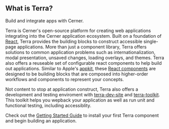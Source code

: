 
## What is Terra?

<div className="tui-illustration-grid">
<div className="tui-illustration-grid-col">

Build and integrate apps with Cerner.

Terra is Cerner's open-source platform for creating web applications integrating into the Cerner application ecosystem. Built on a foundation of [React](https://reactjs.org/), Terra provides the building blocks to construct accessible single-page applications. More than just a component library, Terra offers solutions to common application problems such as internationalization, modal presentation, unsaved changes, loading overlays, and themes. Terra also offers a reuseable set of configurable react components to help build out applications. Similar to Apple's [appkit](https://developer.apple.com/documentation/appkit), these [React components](https://engineering.cerner.com/terra-ui/components) are designed to be building blocks that are composed into higher-order workflows and components to represent your concepts.

Not content to stop at application construct, Terra also offers a development and testing enviroment with [terra-dev-site](https://github.com/cerner/terra-dev-site) and [terra-toolkit](https://github.com/cerner/terra-toolkit). This toolkit helps you wepback your application as well as run unit and functional testing, including accessiblity.

Check out the [Getting Started Guide](https://engineering.cerner.com/terra-ui/getting-started/terra-ui/installing-components) to install your first Terra component and begin building an application.

</div>
<div className="tui-illustration-grid-col tui-illustration-grid-col-illustration">
<MedicineIcon />
</div>
</div>
